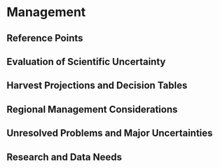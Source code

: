 # Management


## Reference Points


## Evaluation of Scientific Uncertainty


## Harvest Projections and Decision Tables


## Regional Management Considerations

<!-- Add info about biomass north and south of 36 -->


## Unresolved Problems and Major Uncertainties


## Research and Data Needs
